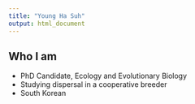 ```yaml
---
title: "Young Ha Suh"
output: html_document
---
```


## Who I am

* PhD Candidate, Ecology and Evolutionary Biology
* Studying dispersal in a cooperative breeder
* South Korean
